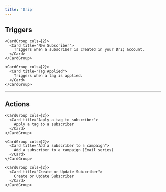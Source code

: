 ```yaml
---
title: 'Drip'
---
```


## Triggers


    <CardGroup cols={2}>
      <Card title="New Subscriber">
        Triggers when a subscriber is created in your Drip account.
      </Card>
    </CardGroup>
    
    <CardGroup cols={2}>
      <Card title="Tag Applied">
        Triggers when a tag is applied.
      </Card>
    </CardGroup>
    

---

## Actions


    <CardGroup cols={2}>
      <Card title="Apply a tag to subscriber">
        Apply a tag to a subscriber
      </Card>
    </CardGroup>
    
    <CardGroup cols={2}>
      <Card title="Add a subscriber to a campaign">
        Add a subscriber to a campaign (Email series)
      </Card>
    </CardGroup>
    
    <CardGroup cols={2}>
      <Card title="Create or Update Subscriber">
        Create or Update Subscriber
      </Card>
    </CardGroup>
    
